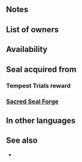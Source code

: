 {{SkillPage Tabs}}{{Passive
|name=Inf. Hexblade
|type=C
|exclusive=0
|canUseMove=Infantry
|canUseWeapon={{WeaponList|Tome}}
|1name=Inf. Hexblade 1
|1tagid=SID_歩行の魔刃1
|1effect=If adjacent infantry allies use sword, lance, axe, bow, or dagger, calculates their damage using the lower of foe's Def or Res during combat. (Does not affect damage dealt by Specials that trigger before combat.)
|1required=-
|1cost=60
|1promotionRarity=4
|1promotionTier=1
|2name=Inf. Hexblade 2
|2tagid=SID_歩行の魔刃2
|2effect=If adjacent infantry allies use sword, lance, axe, bow, or dagger, grants Atk/Spd+1 to those allies and calculates their damage using the lower of foe's Def or Res during combat. (Does not affect damage dealt by Specials that trigger before combat.)
|2cost=120
|2promotionRarity=5
|2promotionTier=1
|3name=Inf. Hexblade 3
|3tagid=SID_歩行の魔刃3
|3effect=If adjacent infantry allies use sword, lance, axe, bow, or dagger, grants Atk/Spd+2 to those allies and calculates their damage using the lower of foe's Def or Res during combat. (Does not affect damage dealt by Specials that trigger before combat.)
|3cost=240
|properties=random_owner
}}
==Notes==
{{Temporary buffs}}
{{LowerDefRes|noAoE=1}}
{{AlliesCombatEffect|effect=temporary buffs and damage calculation effect}}

==List of owners==
{{Skill Hero List}}
==Availability==
{{PassiveFocusList}}
{{PassiveDistributionList}}
{{PassiveCombatManualList}}
==Seal acquired from==
===Tempest Trials reward===
{{Tempest Trials seal reward}}
===[[Sacred Seal Forge]]===
{{SealCosts
|seals=Inf. Hexblade 1;Inf. Hexblade 2;Inf. Hexblade 3
|badgeColor=Scarlet
|costs1=20;100;40
|costs2=60;200;50
|costs3=400;1000;100
}}
==In other languages==
{{OtherLanguages
|japanese=歩行の魔刃
|german=Inf.-Hexklinge
|spanishEU=Sortilegio inf.
|spanishLA=Sortilegio inf.
|french=Lame maudite i.
|italian=Lama magica f.
|chineseTW=步行之魔刃
|portuguese=Espadahexa inf.
}}
==See also==
*
{{Seals Navbox}}
{{Passives Navbox|C}}